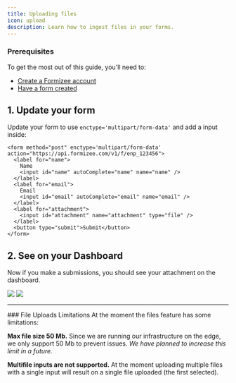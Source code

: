 ```yaml
---
title: Uploading files
icon: upload
description: Learn how to ingest files in your forms.
---
```


### Prerequisites
To get the most out of this guide, you'll need to:

* [Create a Formizee account](https://dashboard.formizee.com)
* [Have a form created](/guides/create-your-first-form)

## 1. Update your form
Update your form to use `enctype='multipart/form-data'` and add a input inside:

```tsx index.html {1,11}
<form method="post" enctype='multipart/form-data' action="https://api.formizee.com/v1/f/enp_123456">
  <label for="name">
    Name
    <input id="name" autoComplete="name" name="name" />
  </label>
  <label for="email">
    Email
    <input id="email" autoComplete="email" name="email" />
  </label>
  <label for="attachment">
    <input id="attachment" name="attachment" type="file" />
  </label>
  <button type="submit">Submit</button>
</form>
```

## 2. See on your Dashboard
Now if you make a submissions, you should see your attachment on the dashboard.

<Frame>
  <img className="block dark:hidden" src="../assets/guides/create-your-first-form/2-light.png" />
  <img className="hidden dark:block" src="../assets/guides/create-your-first-form/2-dark.png"/>
</Frame>

---

<Warning>
### File Uploads Limitations
  At the moment the files feature has some limitations:

**Max file size **50 Mb**.**
  Since we are running our infrastructure on the edge, we only support 50 Mb to prevent issues.
  *We have planned to increase this limit in a future.*

**Multifile inputs are not supported.**
  At the moment uploading multiple files with a single input will result on a single file uploaded (the first selected).
</Warning>

